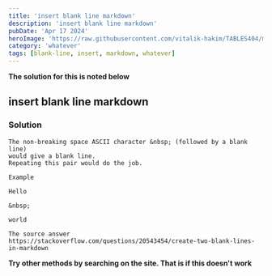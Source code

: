 ---
title: 'insert blank line markdown'
description: 'insert blank line markdown'
pubDate: 'Apr 17 2024'
heroImage: 'https://raw.githubusercontent.com/vitalik-hakim/TABLES404/main/error_b/misc.png'
category: 'whatever'
tags: [blank-line, insert, markdown, whatever]
---

**The solution for this is noted below**

## insert blank line markdown

### Solution

```whatever
The non-breaking space ASCII character &nbsp; (followed by a blank line) 
would give a blank line. 
Repeating this pair would do the job.

Example

Hello

&nbsp;

world

The source answer
https://stackoverflow.com/questions/20543454/create-two-blank-lines-in-markdown
```
**Try other methods by searching on the site. That is if this doesn't work**
